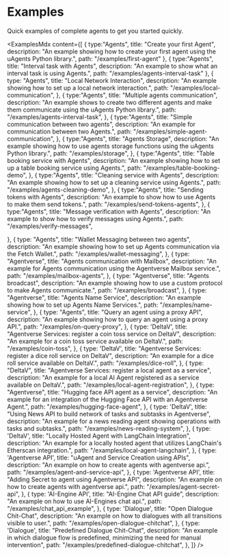 # Examples

<div className="nx-text-fetch-content">
  Quick examples of complete agents to get you started quickly.
</div>


<ExamplesMdx 
 content={[
{
    type:"Agents",
    title: "Create your first Agent",
    description: "An example showing how to create your first agent using the uAgents Python library.",
    path: "/examples/first-agent"
},
{
    type:"Agents",
    title: "Interval task with Agents",
    description: "An example to show what an interval task is using Agents.",
    path: "/examples/agents-interval-task"
},
{
    type: "Agents",
    title: "Local Network Interaction",
    description: "An example showing how to set up a local network interaction.",
    path: "/examples/local-communication",
},
{
    type:"Agents",
    title: "Multiple agents communication",
    description: "An example shows to create two different agents and make them communicate using the uAgents Python library.",
    path: "/examples/agents-interval-task",
},
{
    type:"Agents",
    title: "Simple communication between two agents",
    description: "An example for communication between two Agents.",
    path: "/examples/simple-agent-communication",
},
{
    type:"Agents",
    title: "Agents Storage",
    description: "An example showing how to use agents storage functions using the uAgents Python library.",
    path: "/examples/storage",
},
{
    type:"Agents",
    title: "Table booking service with Agents",
    description: "An example showing how to set up a table booking service using Agents.",
    path: "/examples/table-booking-demo",
},
{
    type:"Agents",
    title: "Cleaning service with Agents",
    description: "An example showing how to set up a cleaning service using Agents.",
    path: "/examples/agents-cleaning-demo",
},
{
    type:"Agents",
    title: "Sending tokens with Agents",
    description: "An example to show how to use Agents to make them send tokens.",
    path: "/examples/send-tokens-agents",
},
{
    type:"Agents",
    title: "Message verification with Agents",
    description: "An example to show how to verify messages using Agents.",
    path: "/examples/verify-messages",

},
{
    type: "Agents",
    title: "Wallet Messaging between two agents",
    description: "An example showing how to set up Agents communication via the Fetch Wallet.",
    path: "/examples/wallet-messaging",
},
{
    type: "Agentverse",
    title: "Agents communication with Mailbox",
    description: "An example for Agents communication using the Agentverse Mailbox service.",
    path: "/examples/mailbox-agents",
},
{
    type: "Agentverse",
    title: "Agents broadcast",
    description: "An example showing how to use a custom protocol to make Agents communicate.",
    path: "/examples/broadcast",
},
{
    type: "Agentverse",
    title: "Agents Name Service",
    description: "An example showing how to set up Agents Name Services.",
    path: "/examples/name-service",
},
{
    type: "Agents", 
    title: "Query an agent using a proxy API",
    description: "An example showing how to query an agent using a proxy API.",
    path: "/examples/on-query-proxy",
},
{
    type: 'DeltaV',
    title: "Agentverse Services: register a coin toss service on DeltaV",
    description: "An example for a coin toss service available on DeltaV.",
    path: "/examples/coin-toss",
},
{
    type: 'DeltaV',
    title: "Agentverse Services: register a dice roll service on DeltaV",
    description: "An example for a dice roll service available on DeltaV.",
    path: "/examples/dice-roll",
},
{
    type: "DeltaV", 
    title: "Agentverse Services: register a local agent as a service",
    description: "An example for a local AI Agent registered as a service available on DeltaV.",
    path: "/examples/local-agent-registration",
},
{
    type: "Agentverse",
    title: "Hugging face API agent as a service",
    description: "An example for an integration of the Hugging Face API with an Agentverse Agent.",
    path: "/examples/hugging-face-agent",
},
{
    type: 'DeltaV', 
    title: "Using News API to build network of tasks and subtasks in Agentverse",
    description: "An example for a news reading agent showing operations with tasks and subtasks.",
    path: "/examples/news-reading-system",
},
{
    type: 'DeltaV',
    title: "Locally Hosted Agent with LangChain Integration",
    description: "An example for a locally hosted agent that utilizes LangChain's Etherscan integration.",
    path: "/examples/local-agent-langchain",
},
   {
    type: 'Agentverse API',
    title: "uAgent and Service Creation using APIs",
    description: "An example on how to create agents with agentverse api.",
    path: "/examples/agent-and-service-api",
},
        {
    type: 'Agentverse API',
    title: "Adding Secret to agent using Agentverse API",
    description: "An example on how to create agents with agentverse api.",
    path: "/examples/agent-secret-api",
},
        {
    type: 'AI-Engine API',
    title: "AI-Engine Chat API guide",
    description: "An example on how to use AI-Engines chat api.",
    path: "/examples/chat_api_example",
},
        {
    type: 'Dialogue',
    title: "Open Dialogue Chit-Chat",
    description: "An example on how to dialogues with all transitions visible to user.",
    path: "/examples/open-dialogue-chitchat",
},
        {
    type: 'Dialogue',
    title: "Predefined Dialogue Chit-Chat",
    description: "An example in which dialogue flow is predefined, minimizing the need for manual intervention",
    path: "/examples/predefined-dialogue-chitchat",
},
]}
/>
<div className="nx-mb-8"></div>
